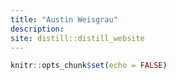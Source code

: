 ```yaml
---
title: "Austin Weisgrau"
description: 
site: distill::distill_website
---
```

```r
knitr::opts_chunk$set(echo = FALSE)
```

